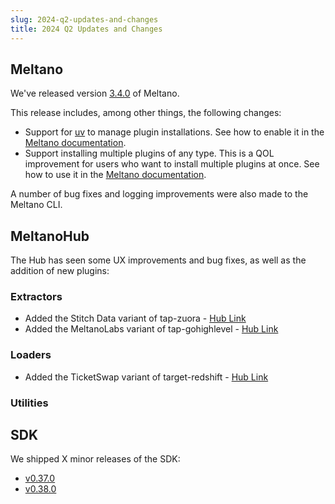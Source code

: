 ```yaml
---
slug: 2024-q2-updates-and-changes
title: 2024 Q2 Updates and Changes
---
```


## Meltano

We've released version [3.4.0](https://github.com/meltano/meltano/releases/tag/v3.4.0) of Meltano.

This release includes, among other things, the following changes:

* Support for [uv](https://github.com/astral-sh/uv) to manage plugin installations. See how to enable it in the [Meltano documentation](https://docs.meltano.com/reference/settings/#venvbackend).
* Support installing multiple plugins of any type. This is a QOL improvement for users who want to install multiple plugins at once. See how to use it in the [Meltano documentation](https://docs.meltano.com/reference/command-line-interface#install).

A number of bug fixes and logging improvements were also made to the Meltano CLI.

## MeltanoHub

The Hub has seen some UX improvements and bug fixes, as well as the addition of new plugins:

### Extractors

* Added the Stitch Data variant of tap-zuora - [Hub Link](https://hub.meltano.com/extractors/tap-zuora--singer-io/)
* Added the MeltanoLabs variant of tap-gohighlevel - [Hub Link](https://hub.meltano.com/extractors/tap-gohighlevel--meltanolabs/)

### Loaders

* Added the TicketSwap variant of target-redshift - [Hub Link](https://hub.meltano.com/loaders/target-redshift--ticketswap/)

### Utilities

## SDK

We shipped X minor releases of the SDK:

* [v0.37.0](https://github.com/meltano/sdk/releases/tag/v0.37.0)
* [v0.38.0](https://github.com/meltano/sdk/releases/tag/v0.38.0)
